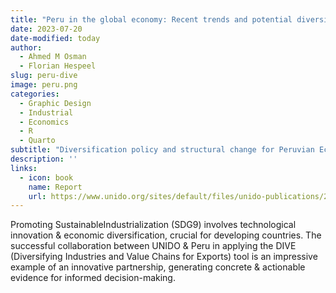 ```yaml
---
title: "Peru in the global economy: Recent trends and potential diversification strategies"
date: 2023-07-20
date-modified: today
author:
  - Ahmed M Osman
  - Florian Hespeel
slug: peru-dive
image: peru.png
categories:
  - Graphic Design
  - Industrial
  - Economics
  - R
  - Quarto
subtitle: "Diversification policy and structural change for Peruvian Economy"
description: ''
links:
  - icon: book
    name: Report
    url: https://www.unido.org/sites/default/files/unido-publications/2023-12/Peru%20in%20the%20global%20economy%20-%20SINGLE%20PAGE%20WEB.pdf?fbclid=IwAR2P7kwyKDArFjs0te79_u5xzBauO_-yoN4aEsdyuBbQfcQUe45XZxocj0k
---
```

Promoting SustainableIndustrialization (SDG9) involves technological innovation & economic diversification, crucial for developing countries. The successful collaboration between UNIDO & Peru in applying the DIVE (Diversifying Industries and Value Chains for Exports) tool is an impressive example of an innovative partnership, generating concrete & actionable evidence for informed decision-making.
